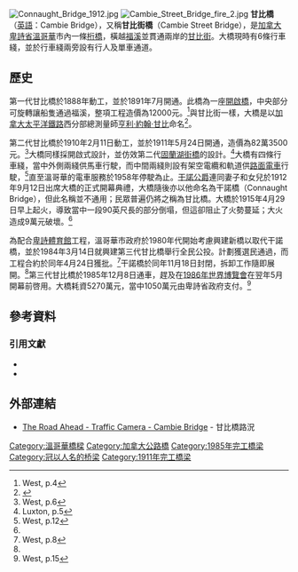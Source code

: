 {{Link style|time=2015-12-13T14:36:07+00:00}}
{{Infobox_Bridge
|bridge_name=甘比橋<br>Cambie Bridge
|image=Cambie Street Bridge under.jpg
|carries= [[甘比街|甘比街]]（6條行車綫）<br>行人及單車通道
|crosses= [[福溪_(溫哥華)|福溪]]
|locale=[[加拿大|加拿大]][[卑詩省|卑詩省]][[溫哥華|溫哥華]]
|maint=溫哥華市政府
|design=[[:en:girder_bridge|桁橋]]
|mainspan={{convert|84|m|ft|link=on}}<ref name="West20">West, p.20</ref>
|length={{convert|1100|m|ft|link=on}}<ref name="West20"/>
|width=
|height=
|load=
|clearance=
|below={{convert|14|m|ft|link=on}}<ref name="West20"/>
|open= 1985年12月8日<ref>West, p.2</ref>
|coordinates= {{Coord|49.272005|N|123.114896|W|display=inline,title}}
}}
[[File:Connaught_Bridge_1912.jpg|thumb]]
[[File:Cambie_Street_Bridge_fire_2.jpg|thumb]]
'''甘比橋'''（[[英語|英語]]：Cambie Bridge），又稱'''甘比街橋'''（Cambie Street Bridge），是[[加拿大|加拿大]][[卑詩省|卑詩省]][[溫哥華|溫哥華]]市內一條[[:en:girder_bridge|桁橋]]，橫越[[福溪_(溫哥華)|福溪]]並貫通兩岸的[[甘比街|甘比街]]。大橋現時有6條行車綫，並於行車綫兩旁設有行人及單車通道。

==歷史==
第一代甘比橋於1888年動工，並於1891年7月開通。此橋為一座[[開啟橋|開啟橋]]，中央部分可旋轉讓船隻通過福溪，整項工程造價為12000元。<ref>West, p.4</ref>與甘比街一樣，大橋是以[[加拿大太平洋鐵路|加拿大太平洋鐵路]]西分部總測量師[[:en:Henry_John_Cambie|亨利·約翰·甘比]]命名<ref name="Walker">{{Cite book| last = Walker | first = Elizabeth | authorlink =   | coauthors =   | title = Street Names of Vancouver | publisher = Vancouver Historical Society | date = 1999 | location =   | pages = 18  | url =   | doi =   | id =   | isbn = 0-9692378-7-1}}</ref>。

第二代甘比橋於1910年2月11日動工，並於1911年5月24日開通，造價為82萬3500元。<ref name="West6">West, p.6</ref>大橋同樣採開啟式設計，並仿效第二代[[固蘭湖街橋|固蘭湖街橋]]的設計。<ref>Luxton, p.5</ref>大橋有四條行車綫，當中外側兩綫供馬車行駛，而中間兩綫則設有架空電纜和軌道供[[路面電車|路面電車]]行駛，<ref>West, p.12</ref>直至溫哥華的電車服務於1958年停駛為止。[[阿瑟王子_(康諾和斯特拉森公爵)|干諾公爵]]連同妻子和女兒於1912年9月12日出席大橋的正式開幕典禮，大橋隨後亦以他命名為干諾橋（Connaught Bridge），但此名稱並不通用；民眾普遍仍將之稱為甘比橋。大橋於1915年4月29日早上起火，導致當中一段90英尺長的部分倒塌，但這卻阻止了火勢蔓延；大火造成9萬元破壞。<ref name="West6"/>

為配合[[卑詩體育館|卑詩體育館]]工程，溫哥華市政府於1980年代開始考慮興建新橋以取代干諾橋，並於1984年3月14日就興建第三代甘比橋舉行全民公投。計劃獲選民通過，而工程合約於同年4月24日獲批。<ref name="West8">West, p.8</ref>干諾橋於同年11月18日封閉，拆卸工作隨即展開。<ref name="West8"/>第三代甘比橋於1985年12月8日通車，趕及在[[1986年世界博覽會|1986年世界博覽會]]在翌年5月開幕前啓用。大橋耗資5270萬元，當中1050萬元由卑詩省政府支付。<ref>West, p.15</ref>

==參考資料==
{{reflist|2}}

===引用文獻===
*{{cite web
 | url=http://vancouver.ca/engsvcs/streets/bridges/documents/cambie_bridge_book.pdf
 | title=Cambie Bridge: The Official Opening, December 8, 1985
 | author=E.A. West
 | year=1985
 | accessdate=2010-09-13
 | archive-date=2011-11-16
 | archive-url=https://web.archive.org/web/20111116042826/http://vancouver.ca/engsvcs/streets/bridges/documents/cambie_bridge_book.pdf
 | dead-url=no
 }}
*{{cite web
 | url=http://vancouver.ca/engsvcs/streets/bridges/documents/burrardheritagestudy_july2008.pdf
 | title=Burrard Bridge Heritage Study
 | author=Donald Luxton & Associates
 | year=2001
 | accessdate=2009-05-11
 | archive-date=2011-11-16
 | archive-url=https://web.archive.org/web/20111116045045/http://vancouver.ca/engsvcs/streets/bridges/documents/burrardheritagestudy_july2008.pdf
 | dead-url=no
 }}

==外部連結==
{{commonscat|Cambie Street Bridge}}
*[http://vancouver.ca/engsvcs/streets/roadwork/cambiebridge.htm The Road Ahead - Traffic Camera - Cambie Bridge] {{Wayback|url=http://vancouver.ca/engsvcs/streets/roadwork/cambiebridge.htm |date=20120106063635 }} - 甘比橋路況

[[Category:溫哥華橋樑|Category:溫哥華橋樑]]
[[Category:加拿大公路橋|Category:加拿大公路橋]]
[[Category:1985年完工橋梁|Category:1985年完工橋梁]]
[[Category:冠以人名的桥梁|Category:冠以人名的桥梁]]
[[Category:1911年完工橋梁|Category:1911年完工橋梁]]